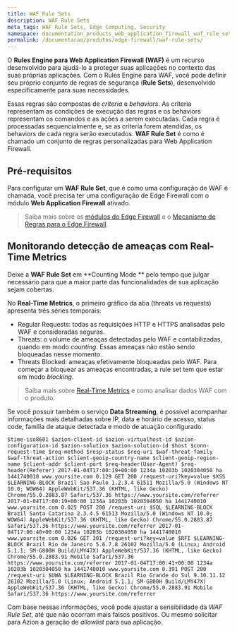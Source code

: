 ```yaml
---
title: WAF Rule Sets
description: WAF Rule Sets
meta_tags: WAF Rule Sets, Edge Computing, Security
namespace: documentation_products_web_application_firewall_waf_rule_sets
permalink: /documentacao/produtos/edge-firewall/waf-rule-sets/
---
```


O **Rules Engine para Web Application Firewall (WAF)** é um recurso desenvolvido para ajudá-lo a proteger suas aplicações no contexto das suas próprias aplicações. Com o Rules Engine para WAF, você pode definir seu próprio conjunto de regras de segurança (**Rule Sets**), desenvolvido especificamente para suas necessidades.

Essas regras são compostas de *criteria* e *behaviors*. As criteria representam as condições de execução das regras e os behaviors representam os comandos e as ações a serem executadas. Cada regra é processadas sequencialmente e, se as criteria forem atendidas, os behaviors de cada regra serão executados. **WAF Rule Set** é como é chamado um conjunto de regras personalizadas para Web Application Firewall.

## Pré-requisitos

Para configurar um **WAF Rule Set**, que é como uma configuração de WAF é chamada, você precisa ter uma configuração de Edge Firewall com o módulo **Web Application Firewall** ativado.

> Saiba mais sobre os [módulos do Edge Firewall](/pt-br/documentacao/produtos/edge-firewall/) e o [Mecanismo de Regras para o Edge Firewall](/pt-br/documentacao/produtos/edge-firewall/rules-engine/).

## Monitorando detecção de ameaças com Real-Time Metrics

Deixe a **WAF Rule Set** em  **Counting Mode ** pelo tempo que julgar necessário para que a maior parte das funcionalidades de sua aplicação sejam cobertas. 

No **Real-Time Metrics**, o primeiro gráfico da aba (threats vs requests) apresenta três séries temporais:

- Regular Requests: todas as requisições HTTP e HTTPS analisadas pelo WAF e consideradas seguras.
- Threats: o volume de ameaças detectadas pelo WAF e contabilizadas, quando em modo *counting*. Essas ameaças não estão sendo bloqueadas nesse momento.
- Threats Blocked: ameaças efetivamente bloqueadas pelo WAF. Para começar a bloquear as ameaças encontradas, a rule set tem que estar em modo *blocking*.

> Saiba mais sobre [Real-Time Metrics](/pt-br/documentacao/produtos/real-time-metrics/) e como analisar dados WAF com o produto.

Se você possuir também o serviço **Data Streaming**, é possível acompanhar informações mais detalhadas sobre IP, data e horário de acesso, status code, família de ataque detectada e modo de atuação configurado.

```
$time-iso8601 $azion-client-id $azion-virtualhost-id $azion-configuration-id $azion-solution $azion-solution-id $host $conn-request-time $req-method $resp-status $req-uri $waf-threat-family $waf-threat-action $client-geoip-country-name $client-geoip-region-name $client-addr $client-port $req-header(User-Agent) $req-header(Referer) 2017-01-04T17:00:19+00:00 1234a 10203b 1020304050 ha 1441740010 www.yoursite.com 0.129 GET 200 /request-uri?key=value $XSS $LEARNING-BLOCK Brazil Sao Paulo 1.2.3.4 61511 Mozilla/5.0 (Windows NT 10.0; WOW64) AppleWebKit/537.36 (KHTML, like Gecko) Chrome/55.0.2883.87 Safari/537.36 https://www.yoursite.com/referrer 2017-01-04T17:00:19+00:00 1234a 10203b 1020304050 ha 1441740010 www.yoursite.com 0.025 POST 200 /request-uri $SQL $LEARNING-BLOCK Brazil Santa Catarina 2.3.4.5 61513 Mozilla/5.0 (Windows NT 10.0; WOW64) AppleWebKit/537.36 (KHTML, like Gecko) Chrome/55.0.2883.87 Safari/537.36 https://www.yoursite.com/referrer 2017-01-04T17:00:40+00:00 1234a 10203b 1020304050 ha 1441740010 www.yoursite.com 0.026 GET 301 /request-uri?key=value $RFI $LEARNING-BLOCK Brazil Rio de Janeiro 5.6.7.8 26102 Mozilla/5.0 (Linux; Android 5.1.1; SM-G800H Build/LMY47X) AppleWebKit/537.36 (KHTML, like Gecko) Chrome/55.0.2883.91 Mobile Safari/537.36 https://www.yoursite.com/referrer 2017-01-04T17:00:41+00:00 1234a 10203b 1020304050 ha 1441740010 www.yoursite.com 0.391 POST 200 /request-uri $UWA $LEARNING-BLOCK Brazil Rio Grande do Sul 9.10.11.12 26102 Mozilla/5.0 (Linux; Android 5.1.1; SM-G800H Build/LMY47X) AppleWebKit/537.36 (KHTML, like Gecko) Chrome/55.0.2883.91 Mobile Safari/537.36 https://www.yoursite.com/referrer
```

Com base nessas informações, você pode ajustar a sensibilidade da *WAF Rule Set*, até que não ocorram mais falsos positivos. Ou mesmo solicitar para Azion a geração de *allowlist* para sua aplicação.

